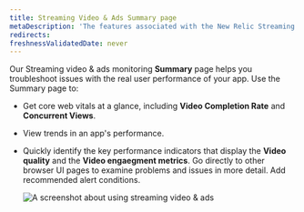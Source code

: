 ```yaml
---
title: Streaming Video & Ads Summary page
metaDescription: 'The features associated with the New Relic Streaming video & ads.'
redirects:
freshnessValidatedDate: never
---
```


Our Streaming video & ads monitoring <DNT>**Summary**</DNT> page helps you troubleshoot issues with the real user performance of your app. Use the Summary page to:

* Get core web vitals at a glance, including **Video Completion Rate** and **Concurrent Views**.
* View trends in an app's performance.
* Quickly identify the key performance indicators that display the **Video quality** and the **Video engaegment metrics**.
Go directly to other browser UI pages to examine problems and issues in more detail.
Add recommended alert conditions.

    <img
      title="Streamng video & ads"
      alt="A screenshot about using streaming video & ads"
      src="/images/streaming-video.webp"
    />